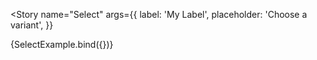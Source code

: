 
<Meta
  title='UI/Select'
  component={Select}
  decorators={[themeDecorator]}
/>

<Story
  name="Select"
  args={{
    label: 'My Label',
    placeholder: 'Choose a variant',
  }}
>
  {SelectExample.bind({})}
</Story>
